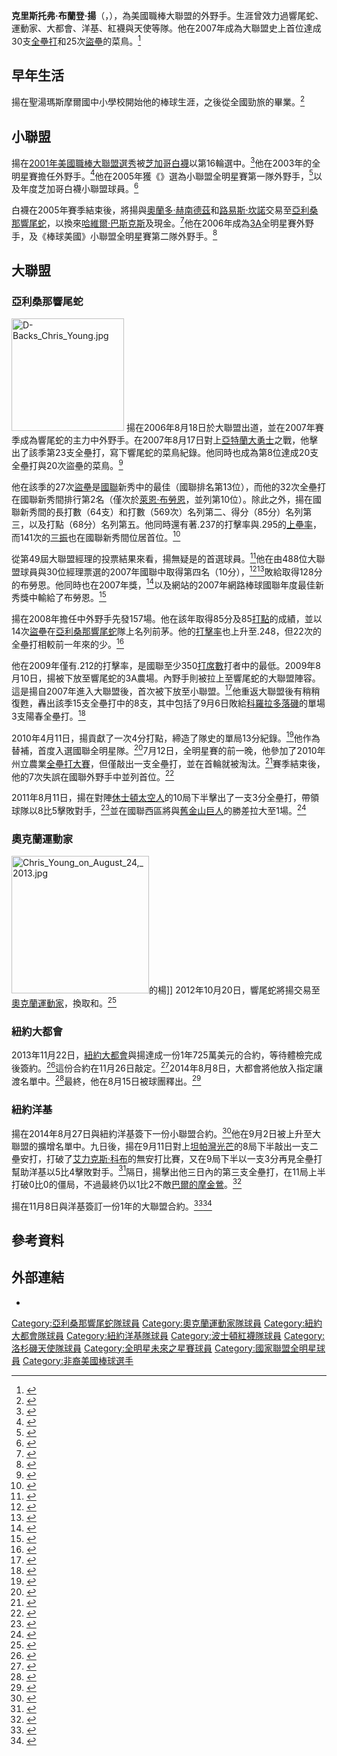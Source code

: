 {{Infobox baseball biography
|name        = 克里斯·揚<br />Chris Young
|image       = Chris Young (34080672521).jpg
|image_size  =
|caption     = 2017年的克里斯·揚
|position    = [[外野手|外野手]]
|bats        = 右
|throws      = 右
|birth_date  = {{Birth date and age|mf=yes|1983|9|5}}
|birth_place = {{USA}}[[德克薩斯州|德克薩斯州]][[休士頓|休士頓]]
|death_date  = 
|death_place = 
|debutleague = 美國職棒大聯盟
|debutdate   = 8月18日
|debutyear   = 2006年
|debutteam   = 亞利桑那響尾蛇
|finalleague = 美國職棒大聯盟
|finaldate   = 7月3日
|finalyear   = 2018年
|finalteam   = 洛杉磯天使
|statleague  = 美國職棒大聯盟
|stat1label  = [[打擊率|打擊率]]
|stat1value  = .235
|stat2label  = [[全壘打|全壘打]]
|stat2value  = 191
|stat3label  = [[打點|打點]]
|stat3value  = 590
|teams=
* [[亞利桑那響尾蛇|亞利桑那響尾蛇]] ({{mlby|2006}}–{{mlby|2012}})
* [[奧克蘭運動家|奧克蘭運動家]] ({{mlby|2013}})
* [[紐約大都會|紐約大都會]] ({{mlby|2014}})
* [[紐約洋基|紐約洋基]] ({{mlby|2014}}–{{mlby|2015}})
* [[波士頓紅襪|波士頓紅襪]] ({{mlby|2016}}–{{mlby|2017}})
* [[洛杉磯天使|洛杉磯天使]] ({{mlby|2018}})
|highlights=
*[[美國職棒大聯盟全明星賽|全明星賽]]（[[2010年美國職棒大聯盟全明星賽|2010年]]）
|hoflink  = 美國國家棒球名人堂暨博物館
|hoftype  = 美國棒球名人堂
|hofdate  = 
|hofvote  = 
|hofmethod= 
}}

'''克里斯托弗·布蘭登·揚'''（{{lang-en|Christopher Brandon Young}}，{{bd|1983年|9月5日}}），為美國職棒大聯盟的外野手。生涯曾效力過響尾蛇、運動家、大都會、洋基、紅襪與天使等隊。他在2007年成為大聯盟史上首位達成30支[[全壘打|全壘打]]和25次[[盜壘|盜壘]]的菜鳥。<ref name="rookie">{{cite news |title=Back-to-back homers give D-Backs the win |url=http://www.eastvalleytribune.com/article_6a369ae5-ba05-56c6-895f-db4fd8a10487.html |publisher=East Valley Tribune |date=2007-09-13 |accessdate=2011-06-28 |archiveurl=https://www.webcitation.org/5zluGrddT?url=http://www.eastvalleytribune.com/article_6a369ae5-ba05-56c6-895f-db4fd8a10487.html |archivedate=2011-06-28 |deadurl=yes }}</ref>

==早年生活==
揚在聖湯瑪斯摩爾國中小學校開始他的棒球生涯，之後從全國勁旅的{{le|百利高中|Bellaire High School (Bellaire, Texas)}}畢業。<ref>{{cite news|title=Serby's Sunday Q&A with Chris Young|url=http://nypost.com/2014/03/02/serbys-sunday-qa-with-chris-young/|first=Steve|last=Serby|publisher=[[New_York_Post|New York Post]]|date=2014-03-02|accessdate=2015-02-11|archive-date=2019-10-22|archive-url=https://web.archive.org/web/20191022152740/https://nypost.com/2014/03/02/serbys-sunday-qa-with-chris-young/|dead-url=no}}</ref>

==小聯盟==
揚在[[2001年美國職棒大聯盟選秀|2001年美國職棒大聯盟選秀]]被[[芝加哥白襪|芝加哥白襪]]以第16輪選中。<ref>{{cite news|title=Mets Start Spending, Sort Of|url=http://www.nytimes.com/2013/11/23/sports/baseball/will-mets-shopping-spree-stop-at-young.html?_r=0|first=Jay|last=Schreiber|publisher=[[The_New_York_Times|The New York Times]]|date=2013-11-22|accessdate=2015-02-11|archive-date=2019-10-18|archive-url=https://web.archive.org/web/20191018174103/https://www.nytimes.com/2013/11/23/sports/baseball/will-mets-shopping-spree-stop-at-young.html?_r=0|dead-url=no}}</ref>他在2003年的{{le|阿帕契聯盟|Appalachian League}}全明星賽擔任外野手。<ref>{{cite news|title=Where the league's future best call home|url=http://usatoday30.usatoday.com/sports/bbw/columnist/winston/2004-04-08-minors_x.htm|first=Lisa|last=Winston|publisher=[[USA_Today|USA Today]]|date=2004-04-08|accessdate=2015-02-11|archive-date=2016-03-18|archive-url=https://web.archive.org/web/20160318153850/http://usatoday30.usatoday.com/sports/bbw/columnist/winston/2004-04-08-minors_x.htm|dead-url=no}}</ref>他在2005年獲《{{le|棒球美國|Baseball America}}》選為小聯盟全明星賽第一隊外野手，<ref>{{cite news|title=2005 Minor League All-Star Teams|url=http://www.baseballamerica.com/minors/2005-minor-league-all-star-teams-684/|first=John|last=Manuel|publisher=Baseball America|date=2006-03-28|accessdate=2015-02-11|archive-date=2016-03-05|archive-url=https://web.archive.org/web/20160305033602/http://www.baseballamerica.com/minors/2005-minor-league-all-star-teams-684/|dead-url=no}}</ref>以及年度芝加哥白襪小聯盟球員。<ref>{{cite news|title=Top minor leaguers|url=http://usatoday30.usatoday.com/sports/baseball/minors/2005-09-21-top-prospects_x.htm|first=Rod|last=Beaton|publisher=Baseball America|date=2005-09-21|accessdate=2015-02-11|archive-date=2016-03-24|archive-url=https://web.archive.org/web/20160324215626/http://usatoday30.usatoday.com/sports/baseball/minors/2005-09-21-top-prospects_x.htm|dead-url=no}}</ref>

白襪在2005年賽季結束後，將揚與[[奧蘭多·赫南德茲|奧蘭多·赫南德茲]]和[[路易斯·坎諾|路易斯·坎諾]]交易至[[亞利桑那響尾蛇|亞利桑那響尾蛇]]，以換來[[哈維爾·巴斯克斯|哈維爾·巴斯克斯]]及現金。<ref>{{cite news|url=http://chicago.whitesox.mlb.com/news/press_releases/press_release.jsp?ymd=20051220&content_id=1285061&vkey=pr_cws&fext=.jsp&c_id=cws|title=White Sox acquire Javier Vazquez and cash considerations from Arizona in exchange for Orlando Hernandez, Luis Vizcaino and Chris Young|date=2005-12-20|publisher=[[MLB|MLB]]|accessdate=2015-02-11|deadurl=yes|archiveurl=https://web.archive.org/web/20140912204814/http://chicago.whitesox.mlb.com/news/press_releases/press_release.jsp?ymd=20051220&content_id=1285061&vkey=pr_cws&fext=.jsp&c_id=cws|archivedate=2014-09-12|df=}}</ref>他在2006年成為[[3A等級|3A]]全明星賽外野手，及《棒球美國》小聯盟全明星賽第二隊外野手。<ref>{{cite web|url=http://www.baseballamerica.com/today/minors/awards/classification-all-stars/2006/262512.html|title=2006 Minor League All-Stars|date=2006-09-25|publisher=Baseball America|accessdate=2015-02-11|archive-date=2017-09-03|archive-url=https://web.archive.org/web/20170903121848/http://www.baseballamerica.com/today/minors/awards/classification-all-stars/2006/262512.html|dead-url=no}}</ref>

==大聯盟==

===亞利桑那響尾蛇===
[[File:D-Backs_Chris_Young.jpg|180px]]
揚在2006年8月18日於大聯盟出道，並在2007年賽季成為響尾蛇的主力中外野手。在2007年8月17日對上[[亞特蘭大勇士|亞特蘭大勇士]]之戰，他擊出了該季第23支全壘打，寫下響尾蛇的菜鳥紀錄。他同時也成為第8位達成20支全壘打與20次盜壘的菜鳥。<ref>{{cite news | url=http://www.usatoday.com/sports/baseball/nl/diamondbacks/2007-08-13-Deceptive-stats_N.htm | work=USA Today | title=D'backs' low numbers add up to success in standings | first=Greg | last=Boeck | date=2007-08-14 | accessdate=2010-04-29 | archive-date=2008-05-22 | archive-url=https://web.archive.org/web/20080522101459/http://www.usatoday.com/sports/baseball/nl/diamondbacks/2007-08-13-Deceptive-stats_N.htm | dead-url=no }}</ref>

他在該季的27次[[盜壘|盜壘]]是[[國家聯盟|國聯]]新秀中的最佳（國聯排名第13位），而他的32次全壘打在國聯新秀間排行第2名（僅次於[[萊恩·布勞恩|萊恩·布勞恩]]，並列第10位）。除此之外，揚在國聯新秀間的長打數（64支）和打數（569次）名列第二、得分（85分）名列第三，以及打點（68分）名列第五。他同時還有著.237的打擊率與.295的[[上壘率|上壘率]]，而141次的[[三振|三振]]也在國聯新秀間位居首位。<ref>{{cite web |url=http://www.baseball-reference.com/players/y/youngch04.shtml |title=Chris Young Statistics and History |publisher=Baseball-Reference.com |accessdate=2011-10-06 |archive-date=2014-10-10 |archive-url=https://web.archive.org/web/20141010030720/http://www.baseball-reference.com/players/y/youngch04.shtml |dead-url=no }}</ref>

從第49屆大聯盟經理的投票結果來看，揚無疑是{{le|托普斯大聯盟全明星新秀陣容|Topps All-Star Rookie Rosters|2007年托普斯大聯盟新秀全明星隊}}的首選球員。<ref>{{cite web |url=http://kansascity.royals.mlb.com/news/press_releases/press_release.jsp?ymd=20071126&content_id=2307272&vkey=pr_kc&fext=.jsp&c_id=kc |title=Topps announces the 49th annual Topps Major League Rookie All-Star Team |publisher=Kansascity.royals.mlb.com |date=2007-11-26 |accessdate=2011-10-06 |deadurl=yes |archiveurl=https://web.archive.org/web/20080511224852/http://kansascity.royals.mlb.com/news/press_releases/press_release.jsp?ymd=20071126&content_id=2307272&vkey=pr_kc&fext=.jsp&c_id=kc |archivedate=2008-05-11 |df= }}</ref>他在由488位大聯盟球員與30位經理票選的2007年國聯{{le|體育新聞年度最佳新秀獎|The Sporting News Rookie of the Year Award|《體育新聞》年度最佳新秀獎}}中取得第四名（10分），<ref>{{cite web |url=http://mlb.mlb.com/news/article.jsp?ymd=20071015&content_id=2267061&vkey=ps2007news&fext=.jsp&c_id=mlb |title=Sporting News honors A-Rod |publisher=Mlb.mlb.com |first=Bryan |last=Hoch |date=2012-10-16 |accessdate=2012-11-07 |archive-date=2012-11-10 |archive-url=https://web.archive.org/web/20121110083844/http://mlb.mlb.com/news/article.jsp?ymd=20071015&content_id=2267061&vkey=ps2007news&c_id=mlb&fext=.jsp |dead-url=no }}</ref><ref>{{cite web |url=http://www.sportingnews.com/yourturn/viewtopic.php?t=290147 |title=Real Insight. Real Fans. Real Conversations |publisher=Sporting News |date=2012-10-15 |accessdate=2012-11-07 |archiveurl=https://web.archive.org/web/20071016084533/http://sportingnews.com/yourturn/viewtopic.php?t=290147 |archivedate=2007-10-16 |deadurl=yes }}</ref>敗給取得128分的布勞恩。他同時也在2007年{{le|棒球美國年度最佳新秀|Baseball America Rookie of the Year|《棒球美國》年度最佳新秀}}獎，<ref>{{cite web |last=Haudricourt |first=Tom |url=http://www.baseballamerica.com/today/majors/features/265033.html |title=Record-Setting Bat Propels Braun |publisher=Baseballamerica.com |date=2007-10-17 |accessdate=2011-10-06 |archive-date=2008-09-06 |archive-url=https://web.archive.org/web/20080906231823/http://www.baseballamerica.com/today/majors/features/265033.html |dead-url=no }}</ref>以及網站{{le|Baseball Prospectus|Baseball Prospectus}}的2007年網路棒球國聯年度最佳新秀獎中輸給了布勞恩。<ref>{{cite web |url=http://www.baseballprospectus.com/article.php?articleid=6897 |title=The 2007 Internet Baseball Awards; Results and Wrap-Up |publisher=Baseballprospectus.com |date=2007-11-07 |accessdate=2011-10-06 |archive-date=2011-09-27 |archive-url=https://web.archive.org/web/20110927223613/http://www.baseballprospectus.com/article.php?articleid=6897 |dead-url=no }}</ref>

揚在2008年擔任中外野手先發157場。他在該年取得85分及85[[打點|打點]]的成績，並以14次[[盜壘|盜壘]]在[[亞利桑那響尾蛇|亞利桑那響尾蛇]]隊上名列前茅。他的[[打擊率|打擊率]]也上升至.248，但22次的全壘打相較前一年來的少。<ref>{{cite web |url=http://www.baseball-reference.com/teams/ARI/2008.shtml |title=2008 Arizona Diamondbacks - Batting, Pitching, & Fielding Statistics |publisher=Baseball-Reference.com |accessdate=2011-10-06 |archive-date=2020-11-02 |archive-url=https://web.archive.org/web/20201102144034/https://www.baseball-reference.com/teams/ARI/2008.shtml |dead-url=no }}</ref>

他在2009年僅有.212的打擊率，是國聯至少350[[打席數|打席數]]打者中的最低。2009年8月10日，揚被下放至響尾蛇的3A農場{{le|雷諾王牌|Reno Aces}}。內野手{{le|魯斯蒂·萊爾|Rusty Ryal}}則被拉上至響尾蛇的大聯盟陣容。這是揚自2007年進入大聯盟後，首次被下放至小聯盟。<ref>{{cite web |url=http://arizona.diamondbacks.mlb.com/news/article.jsp?ymd=20090810&content_id=6356032&vkey=news_ari&fext=.jsp&c_id=ari |title=D-backs send struggling Young to Triple-A |publisher=Arizona.diamondbacks.mlb.com |first=Steve |last=Gilbert |date=2009-08-11 |accessdate=2011-10-06 |deadurl=yes |archiveurl=https://web.archive.org/web/20110610141101/http://arizona.diamondbacks.mlb.com/news/article.jsp?ymd=20090810&content_id=6356032&vkey=news_ari&fext=.jsp&c_id=ari |archivedate=2011-06-10 |df= }}</ref>他重返大聯盟後有稍稍復甦，轟出該季15支全壘打中的8支，其中包括了9月6日敗給[[科羅拉多落磯|科羅拉多落磯]]的單場3支陽春全壘打。<ref>{{cite web|url=http://www.baseball-reference.com/boxes/COL/COL200909060.shtml|title=September 6, 2009 Arizona Diamondbacks at Colorado Rockies Box Score and Play by Play|publisher=Baseball-Reference.com|date=2009-09-06|accessdate=2015-03-25|archive-date=2020-06-02|archive-url=https://web.archive.org/web/20200602120149/https://www.baseball-reference.com/boxes/COL/COL200909060.shtml|dead-url=no}}</ref>

2010年4月11日，揚貢獻了一次4分打點，締造了隊史的單局13分紀錄。<ref>{{cite web |first=Steve |last=Gilbert |url=http://arizona.diamondbacks.mlb.com/news/article.jsp?ymd=20100411&content_id=9231388&vkey=recap&fext=.jsp&c_id=ari |title=D-backs' record fourth sinks Pirates |website=MLB.com |date=2010-04-12 |accessdate=2011-10-06 |deadurl=yes |archiveurl=https://web.archive.org/web/20110610120100/http://arizona.diamondbacks.mlb.com/news/article.jsp?ymd=20100411&content_id=9231388&vkey=recap&fext=.jsp&c_id=ari |archivedate=2011-06-10 |df= }}</ref>他作為替補，首度入選國聯全明星隊。<ref>{{cite web|first=Steve|last=Gilbert|url=http://m.mlb.com/news/article/12089460/|title=Young's All-Star experience to include Derby|website=MLB.com|date=2010-07-11|accessdate=2015-03-25|archive-date=2016-06-29|archive-url=https://web.archive.org/web/20160629113705/http://m.mlb.com/news/article/12089460/|dead-url=no}}</ref>7月12日，全明星賽的前一晚，他參加了2010年州立農業[[美國職棒大聯盟全壘打大賽|全壘打大賽]]，但僅敲出一支全壘打，並在首輪就被淘汰。<ref>{{cite web|url=http://m.mlb.com/news/article/12224106/|title=Papi pops, doesn't stop until hitting Derby top|first=Jenifer|last=Langosch|website=MLB.com|date=2010-07-13|accessdate=2015-03-25|archive-date=2016-12-26|archive-url=https://web.archive.org/web/20161226172639/http://m.mlb.com/news/article/12224106|dead-url=no}}</ref>賽季結束後，他的7次失誤在國聯外野手中並列首位。<ref name="baseball-reference">{{cite web|url=http://www.baseball-reference.com/leaders/E_of_leagues.shtml|title=Yearly League Leaders &amp Records for Errors Committed as OF|publisher=baseball-reference.com|accessdate=2014-01-12|archive-date=2019-09-02|archive-url=https://web.archive.org/web/20190902134927/https://www.baseball-reference.com/leaders/E_of_leagues.shtml|dead-url=no}}</ref>

2011年8月11日，揚在對陣[[休士頓太空人|休士頓太空人]]的10局下半擊出了一支3分全壘打，帶領球隊以8比5擊敗對手，<ref>{{cite web|url=http://www.baseball-reference.com/boxes/ARI/ARI201108110.shtml|title=August 11, 2011 Houston Astros at Arizona Diamondbacks Box Score and Play by Play|publisher=baseball-reference.com|accessdate=2015-03-25|archive-date=2020-07-22|archive-url=https://web.archive.org/web/20200722195605/https://www.baseball-reference.com/boxes/ARI/ARI201108110.shtml|dead-url=no}}</ref>並在國聯西區將與[[舊金山巨人|舊金山巨人]]的勝差拉大至1場。<ref>{{cite web|url=http://www.baseball-reference.com/games/standings.cgi?date=2011-08-11|title=Standings on Thursday, August 11, 2011|publisher=baseball-reference.com|accessdate=2015-03-25|archive-date=2015-09-24|archive-url=https://web.archive.org/web/20150924181959/http://www.baseball-reference.com/games/standings.cgi?date=2011-08-11|dead-url=no}}</ref>

===奧克蘭運動家===
[[File:Chris_Young_on_August_24,_2013.jpg|220px]]的楊]]
2012年10月20日，響尾蛇將揚交易至[[奧克蘭運動家|奧克蘭運動家]]，換取{{le|克里夫·潘寧頓|Cliff Pennington (baseball)}}和{{le|亞迪·卡布瑞拉|Yordy Cabrera}}。<ref>{{cite web |last=Slusser |first=Susan |url=http://blog.sfgate.com/athletics/2012/10/20/as-trade-cliff-pennington-for-outfielder-chris-young/ |title=A's trade Cliff Pennington for outfielder Chris Young |publisher=Blog.sfgate.com |date=2012-10-20 |accessdate=2012-11-07 |archive-date=2012-11-23 |archive-url=https://web.archive.org/web/20121123050548/http://blog.sfgate.com/athletics/2012/10/20/as-trade-cliff-pennington-for-outfielder-chris-young/ |dead-url=no }}</ref>

===紐約大都會===
2013年11月22日，[[紐約大都會|紐約大都會]]與揚達成一份1年725萬美元的合約，等待體檢完成後簽約。<ref>{{cite web|url=http://espn.go.com/new-york/mlb/story/_/id/10017603/outfielder-chris-young-agrees-deal-new-york-mets|title=Chris Young, Mets reach deal|last1=Crasnick|first1=Jerry|last2=Rubin|first2=Adam|work=ESPN.com|date=2013-11-22|accessdate=2013-11-22|archive-date=2015-12-08|archive-url=https://web.archive.org/web/20151208124221/http://espn.go.com/new-york/mlb/story/_/id/10017603/outfielder-chris-young-agrees-deal-new-york-mets|dead-url=no}}</ref>這份合約在11月26日敲定。<ref>{{cite web|url=http://www.kansascity.com/2013/11/26/4652353/chris-young-mets-finalize-725.html|title=Chris Young, Mets finalize $7.25 million deal|publisher=kansascity.com|date=2013-11-26|accessdate=2013-11-26|archive-date=2013-12-02|archive-url=https://web.archive.org/web/20131202222946/http://www.kansascity.com/2013/11/26/4652353/chris-young-mets-finalize-725.html|dead-url=no}}</ref>2014年8月8日，大都會將他放入指定讓渡名單中。<ref>{{cite news|last1=Rubin|first1=Adam|title=Mets designate OF Chris Young|url=http://espn.go.com/new-york/mlb/story/_/id/11329668/new-york-mets-designate-chris-young-assignment|accessdate=2014-08-28|publisher=ESPN.com|date=2014-08-09|archive-date=2016-03-05|archive-url=https://web.archive.org/web/20160305221758/http://espn.go.com/new-york/mlb/story/_/id/11329668/new-york-mets-designate-chris-young-assignment|dead-url=no}}</ref>最終，他在8月15日被球團釋出。<ref>{{cite news|last1=Rubin|first1=Adam|title=Chris Young officially released by Mets|url=http://espn.go.com/blog/new-york/mets/post/_/id/93259/chris-young-officially-released-by-mets|accessdate=2014-08-28|publisher=ESPN.com|date=2014-08-15|archive-date=2016-03-05|archive-url=https://web.archive.org/web/20160305110749/http://espn.go.com/blog/new-york/mets/post/_/id/93259/chris-young-officially-released-by-mets|dead-url=no}}</ref>

===紐約洋基===
揚在2014年8月27日與紐約洋基簽下一份小聯盟合約。<ref>{{cite news|title=Yankees reach minor league deal with OF Young|url=http://sports.espn.go.com/espn/wire?section=mlb&id=11420919|accessdate=2014-08-28|agency=Associated Press|publisher=ESPN.com|date=2014-08-27|archive-date=2015-04-02|archive-url=https://web.archive.org/web/20150402200156/http://sports.espn.go.com/espn/wire?section=mlb&id=11420919|dead-url=no}}</ref>他在9月2日被上升至大聯盟的擴增名單中。九日後，揚在9月11日對上[[坦帕灣光芒|坦帕灣光芒]]的8局下半敲出一支二壘安打，打破了[[艾力克斯·科布|艾力克斯·科布]]的無安打比賽，又在9局下半以一支3分再見全壘打幫助洋基以5比4擊敗對手。<ref>{{cite web|title=September 11, 2014 Tampa Bay Rays at New York Yankees Play by Play and Box Score|url=http://www.baseball-reference.com/boxes/NYA/NYA201409110.shtml|accessdate=2015-03-25|website=Baseball-Reference.com|date=2014-09-11|archive-date=2020-11-16|archive-url=https://web.archive.org/web/20201116173053/https://www.baseball-reference.com/boxes/NYA/NYA201409110.shtml|dead-url=no}}</ref>隔日，揚擊出他三日內的第三支全壘打，在11局上半打破0比0的僵局，不過最終仍以1比2不敵[[巴爾的摩金鶯|巴爾的摩金鶯]]。<ref>{{cite web|title=September 12, 2014 New York Yankees at Baltimore Orioles Play by Play and Box Score|url=http://www.baseball-reference.com/boxes/BAL/BAL201409121.shtml|accessdate=2015-03-25|website=Baseball-Reference.com|date=2014-09-12|archive-date=2020-06-27|archive-url=https://web.archive.org/web/20200627000915/https://www.baseball-reference.com/boxes/BAL/BAL201409121.shtml|dead-url=no}}</ref>

揚在11月8日與洋基簽訂一份1年的大聯盟合約。<ref>{{cite news|last1=Marchand|first1=Andew|title=OF Chris Young re-signs with Yanks|url=http://espn.go.com/new-york/mlb/story/_/id/11843305/of-chris-young-agrees-one-year-deal-new-york-yankees|accessdate=2014-11-09|publisher=ESPN.com|date=2014-11-09|archive-date=2016-03-03|archive-url=https://web.archive.org/web/20160303170453/http://espn.go.com/new-york/mlb/story/_/id/11843305/of-chris-young-agrees-one-year-deal-new-york-yankees|dead-url=no}}</ref><ref>{{cite news|author=曹玉烱|title=〈MLB〉Young續留洋基　鈴木一朗恐離開紐約|url=http://www.tsna.com.tw/index.php?q=node/57078|accessdate=2015-03-25|publisher=TSNA.com.tw|date=2014-11-10|archive-date=2019-07-23|archive-url=https://web.archive.org/web/20190723135953/http://www.tsna.com.tw/index.php?q=node%2F57078|dead-url=no}}</ref>

==參考資料==
{{reflist|2}}

==外部連結==
{{commons category|Chris Young (outfielder)}}
{{Baseballstats |mlb=455759 |espn=6514 |br=y/youngch04 |fangraphs=3882 |cube=Chris-Young-1|brm=young-001chr}}
*{{Twitter|CY24_7|Chris Young}}

{{DEFAULTSORT:Young, Chris}}

[[Category:亞利桑那響尾蛇隊球員|Category:亞利桑那響尾蛇隊球員]]
[[Category:奧克蘭運動家隊球員|Category:奧克蘭運動家隊球員]]
[[Category:紐約大都會隊球員|Category:紐約大都會隊球員]]
[[Category:紐約洋基隊球員|Category:紐約洋基隊球員]]
[[Category:波士頓紅襪隊球員|Category:波士頓紅襪隊球員]]
[[Category:洛杉磯天使隊球員|Category:洛杉磯天使隊球員]]
[[Category:全明星未來之星賽球員|Category:全明星未來之星賽球員]]
[[Category:國家聯盟全明星球員|Category:國家聯盟全明星球員]]
[[Category:非裔美國棒球選手|Category:非裔美國棒球選手]]